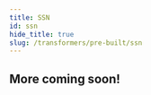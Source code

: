 ```yaml
---
title: SSN
id: ssn
hide_title: true
slug: /transformers/pre-built/ssn
---
```



<DocPageHeader
  title="ssn"
  subtitle="Neosync is an open-source, developer-first product that allows you to create anonymized, secure test data that you can sync across all of your environments for high quality local, stage and CI testing."
/>

## More coming soon!
